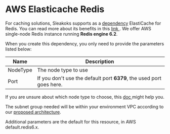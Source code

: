 
# AWS Elasticache Redis

For caching solutions, Sleakoks supports as a [dependency](./index.mdx) ElastiCache for Redis. You can read more about its benefits in
this [link <FiExternalLink/>](https://docs.aws.amazon.com/AmazonElastiCache/latest/red-ug/WhatIs.html).
We offer AWS single-node Redis instance running **Redis engine 6.2**.

When you create this dependency, you only need
to provide the parameters listed below:

| Name     | Description                                                          |
| -------- | -------------------------------------------------------------------- |
| NodeType | The node type to use                                                 |
| Port     | If you don't use the default port **6379**, the used port goes here. |

If you are unsure about which node type to choose, this [doc <FiExternalLink/>](https://docs.aws.amazon.com/AmazonElastiCache/latest/red-ug/nodes-select-size.html#CacheNodes.SelectSize)
might help you.

The subnet group needed will be within your environment VPC according to our [proposed architecture](/provider/aws.mdx).

Additional parameters are the default for this resource, in AWS default.redis6.x.
